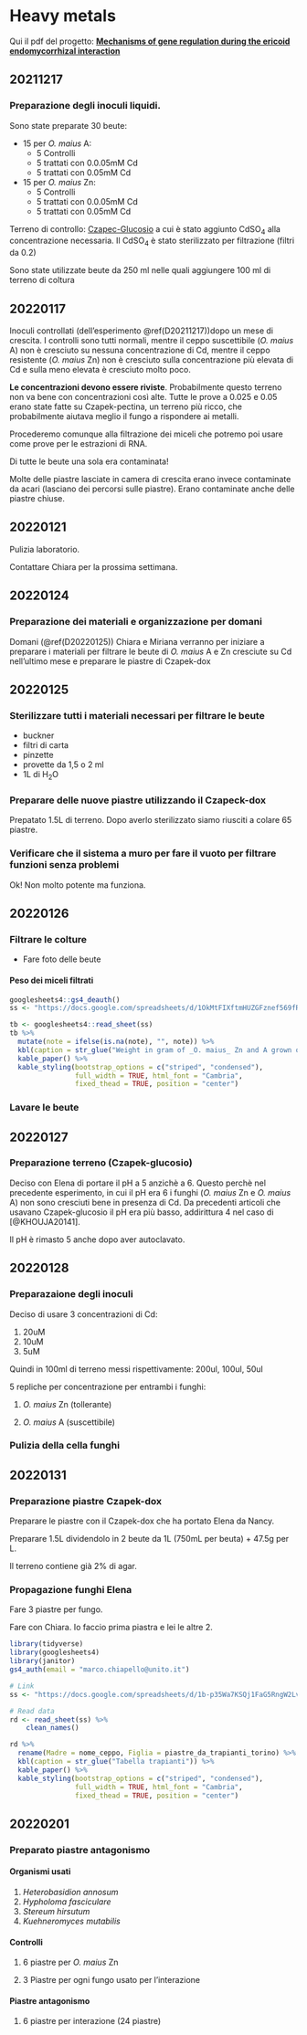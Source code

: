 # Heavy metals {#hm}

Qui il pdf del progetto: [**Mechanisms of gene regulation during the ericoid endomycorrhizal interaction**](Documents/CHIAPELLO_proposal.pdf)

## 20211217 {#D20211217}

### Preparazione degli inoculi liquidi. 

Sono state preparate 30 beute: 


- 15 per _O. maius_ A:
  - 5 Controlli 
  - 5 trattati con 0.0.05mM Cd
  - 5 trattati con 0.05mM Cd

- 15 per _O. maius_ Zn:
  - 5 Controlli 
  - 5 trattati con 0.0.05mM Cd
  - 5 trattati con 0.05mM Cd

Terreno di controllo: [Czapec-Glucosio](Documents/media1.pdf) a cui è stato aggiunto CdSO~4~ alla concentrazione necessaria. Il CdSO~4~ è stato sterilizzato per filtrazione (filtri da 0.2)

Sono state utilizzate beute da 250 ml nelle quali aggiungere 100 ml di terreno di coltura


## 20220117 {#D20220117}

Inoculi controllati (dell'esperimento \@ref(D20211217))dopo un mese di crescita. I controlli sono tutti normali, mentre il ceppo suscettibile (_O. maius_ A) non è cresciuto su nessuna concentrazione di Cd, mentre il ceppo resistente (_O. maius_ Zn) non è cresciuto sulla concentrazione più elevata di Cd e sulla meno elevata è cresciuto molto poco.

**Le concentrazioni devono essere riviste**. Probabilmente questo terreno non va bene con concentrazioni così alte. Tutte le prove a 0.025 e 0.05 erano state fatte su Czapek-pectina, un terreno più ricco, che probabilmente aiutava meglio il fungo a rispondere ai metalli.

Procederemo comunque alla filtrazione dei miceli che potremo poi usare come prove per le estrazioni di RNA.

Di tutte le beute una sola era contaminata!

Molte delle piastre lasciate in camera di crescita erano invece contaminate da acari (lasciano dei percorsi sulle piastre). Erano contaminate anche delle piastre chiuse. 

## 20220121 {#D20220121}

Pulizia laboratorio.

Contattare Chiara per la prossima settimana.

## 20220124 {#D20220124}

### Preparazione dei materiali e organizzazione per domani

Domani (\@ref(D20220125)) Chiara e Miriana verranno per iniziare a preparare i materiali per filtrare le beute di _O. maius_ A e Zn cresciute su Cd nell'ultimo mese e preparare le piastre di Czapek-dox


## 20220125 {#D20220125}

### Sterilizzare tutti i materiali necessari per filtrare le beute
  - buckner    
  - filtri di carta    
  - pinzette    
  - provette da 1,5 o 2 ml    
  - 1L di H~2~O    

### Preparare delle nuove piastre utilizzando il Czapeck-dox     

Prepatato 1.5L di terreno. Dopo averlo sterilizzato siamo riusciti a colare 65 piastre.

### Verificare che il sistema a muro per fare il vuoto per filtrare funzioni senza problemi

Ok! Non molto potente ma funziona.


## 20220126 {#D20220126}

### Filtrare le colture

- Fare foto delle beute

#### Peso dei miceli filtrati

```r
googlesheets4::gs4_deauth()
ss <- "https://docs.google.com/spreadsheets/d/1OkMtFIXftmHUZGFznef569fR_cFzzxgjSIX2TpwCdms/edit?usp=sharing"

tb <- googlesheets4::read_sheet(ss)
tb %>%
  mutate(note = ifelse(is.na(note), "", note)) %>%
  kbl(caption = str_glue("Weight in gram of _O. maius_ Zn and A grown on different concentrations of Cd")) %>%
  kable_paper() %>%
  kable_styling(bootstrap_options = c("striped", "condensed"),
                full_width = TRUE, html_font = "Cambria",
                fixed_thead = TRUE, position = "center")

```

### Lavare le beute

## 20220127 {#D20220127}

### Preparazione terreno (Czapek-glucosio)

Deciso con Elena di portare il pH a 5 anzichè a 6. Questo perchè nel precedente esperimento, in cui il pH era 6 i funghi (_O. maius_ Zn e _O. maius_ A) non sono cresciuti bene in presenza di Cd. Da precedenti articoli che usavano Czapek-glucosio il pH era più basso, addirittura 4 nel caso di [@KHOUJA20141].

Il pH è rimasto 5 anche dopo aver autoclavato.


## 20220128 {#D20220128}

### Preparazaione degli inoculi

Deciso di usare 3 concentrazioni di Cd:

1. 20uM    
1. 10uM    
1. 5uM

Quindi in 100ml di terreno messi rispettivamente: 200ul, 100ul, 50ul

5 repliche per concentrazione per entrambi i funghi:

1. _O. maius_ Zn (tollerante)

1. _O. maius_ A (suscettibile)

### Pulizia della cella funghi

## 20220131 {#D20220131}

### Preparazione piastre Czapek-dox

Preparare le piastre con il Czapek-dox che ha portato Elena da Nancy.

Preparare 1.5L dividendolo in 2 beute da 1L (750mL per beuta) + 47.5g per L.

Il terreno contiene già 2% di agar.

### Propagazione funghi Elena

Fare 3 piastre per fungo.

Fare con Chiara. Io faccio prima piastra e lei le altre 2. 

```r
library(tidyverse)
library(googlesheets4)
library(janitor)
gs4_auth(email = "marco.chiapello@unito.it")

# Link
ss <- "https://docs.google.com/spreadsheets/d/1b-p35Wa7KSQj1FaG5RngW2LvbMJkvOccf9wNPDDHHCI/edit?usp=sharing"

# Read data
rd <- read_sheet(ss) %>%
    clean_names()

rd %>%
  rename(Madre = nome_ceppo, Figlia = piastre_da_trapianti_torino) %>%
  kbl(caption = str_glue("Tabella trapianti")) %>%
  kable_paper() %>%
  kable_styling(bootstrap_options = c("striped", "condensed"),
                full_width = TRUE, html_font = "Cambria",
                fixed_thead = TRUE, position = "center")

```


## 20220201 {#D20220201}

### Preparato piastre antagonismo

#### Organismi usati

1. _Heterobasidion annosum_   
1. _Hypholoma fasciculare_    
1. _Stereum hirsutum_   
1. _Kuehneromyces mutabilis_

#### Controlli

1. 6 piastre per _O. maius_ Zn

1. 3 Piastre per ogni fungo usato per l'interazione 

#### Piastre antagonismo

1. 6 piastre per interazione (24 piastre)



